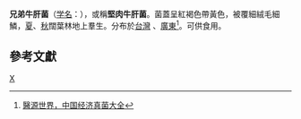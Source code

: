 {{Speciesbox 
| taxon = Boletus fraternus
| authority =  Peck
}}

'''兄弟牛肝菌'''（[[学名|学名]]：''{{lang|la|Boletus fraternus}}''），或稱'''堅肉牛肝菌'''。菌蓋呈紅褐色帶黃色，被覆細絨毛細鱗，[[夏|夏]]、[[秋|秋]]闊葉林地上羣生。分布於[[台灣|台灣]]
、[[廣東|廣東]]<ref>[http://db.39kf.com/jjzj/Show_634.shtml 醫源世界，中国经济真菌大全]{{dead link|date=2018年5月 |bot=InternetArchiveBot |fix-attempted=yes }}</ref>。可供食用。

==參考文獻==
{{reflist}}
{{Taxonbar|from=Q10889866}}

[[Category:牛肝菌屬|X]]